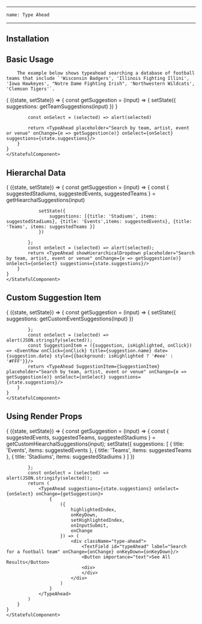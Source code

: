 
---
    name: Type Ahead
---


## Installation


## Basic Usage
```
    The example below shows typeahead searching a database of football teams that include `'Wisconsin Badgers', 'Illinois Fighting Illini', 'Iowa Hawkeyes', "Notre Dame Fighting Irish", 'Northwestern Wildcats', 'Clemson Tigers'`.
```
<Playground>
    <StatefulComponent initialState={{suggestions: []}}>
    {
        ({state, setState}) => {
            const getSuggestion = (input) => {
                setState({
                     suggestions: getTeamSuggestions(input)
                 })
            }

            const onSelect = (selected) => alert(selected)

            return <TypeAhead placeholder="Search by team, artist, event or venue" onChange={e => getSuggestion(e)} onSelect={onSelect} suggestions={state.suggestions}/>
        }
    }
    </StatefulComponent>
</Playground>


## Hierarchal Data
<Playground>
    <StatefulComponent initialState={{suggestions: []}}>
    {
        ({state, setState}) => {
            const getSuggestion = (input) => {
                const { suggestedStadiums, suggestedEvents, suggestedTeams } = getHiearchalSuggestions(input)

                setState({
                    suggestions: [{title: 'Stadiums', items: suggestedStadiums}, {title: 'Events',items: suggestedEvents}, {title: 'Teams', items: suggestedTeams }]
                })

            };
            const onSelect = (selected) => alert(selected);
            return <TypeAhead showHierarchicalDropdown placeholder="Search by team, artist, event or venue" onChange={e => getSuggestion(e)} onSelect={onSelect} suggestions={state.suggestions}/>
        }
    }
    </StatefulComponent>
</Playground>


## Custom Suggestion Item
<Playground>
    <StatefulComponent initialState={{suggestions: []}}>
    {
        ({state, setState}) => {
            const getSuggestion = (input) => {
                setState({
                    suggestions: getCustomEventSuggestions(input)
                })

            };
            const onSelect = (selected) => alert(JSON.stringify(selected));
            const SuggestionItem = ({suggestion, isHighlighted, onClick}) => <EventRow onClick={onClick} title={suggestion.name} date={suggestion.date} style={{background: isHighlighted ? '#eee' : '#FFF'}}/>
            return <TypeAhead SuggestionItem={SuggestionItem} placeholder="Search by team, artist, event or venue" onChange={e => getSuggestion(e)} onSelect={onSelect} suggestions={state.suggestions}/>
        }
    }
    </StatefulComponent>
</Playground>

## Using Render Props
<Playground>
    <StatefulComponent initialState={{suggestions: []}}>
    {
        ({state, setState}) => {
            const getSuggestion = (input) => {
                const { suggestedEvents, suggestedTeams, suggestedStadiums } = getCustomHiearchalSuggestions(input);
                setState({
                    suggestions: [
                        {
                            title: 'Events',
                            items: suggestedEvents
                        },
                        {
                            title: 'Teams',
                            items: suggestedTeams
                        },
                        {
                            title: 'Stadiums',
                            items: suggestedStadiums
                        }
                    ]
                    })

            };
            const onSelect = (selected) => alert(JSON.stringify(selected));
            return (
                <TypeAhead suggestions={state.suggestions} onSelect={onSelect} onChange={getSuggestion}>
                    {
                        ({
                            highlightedIndex,
                            onKeyDown,
                            setHighlightedIndex,
                            onInputSubmit,
                            onChange
                        }) => (
                            <div className="type-ahead">
                                <TextField id="typeAhead" label="Search for a football team" onChange={onChange} onKeyDown={onKeyDown}/>
                                <Button importance="text">See All Results</Button>
                                <div>
                                </div>
                            </div>
                        )
                    }
                </TypeAhead>
            )
        }
    }
    </StatefulComponent>
</Playground>